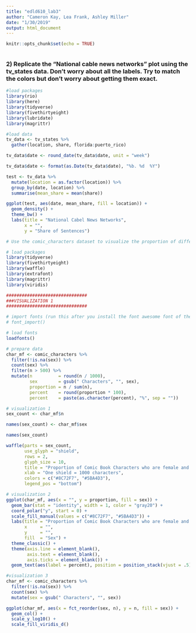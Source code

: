 ```yaml
---
title: "edld610_lab3"
author: "Cameron Kay, Lea Frank, Ashley Miller"
date: "1/30/2019"
output: html_document
---
```


```r
knitr::opts_chunk$set(echo = TRUE)
```

```r

```

### 2) Replicate the “National cable news networks” plot using the tv_states data. Don’t worry about all the labels. Try to match the colors but don’t worry about getting them exact.

```r

#load packages
library(rio)
library(here)
library(tidyverse)
library(fivethirtyeight)
library(lubridate)
library(magrittr)

#load data
tv_data <- tv_states %>%
  gather(location, share, florida:puerto_rico) 

tv_data$date <- round_date(tv_data$date, unit = "week")

tv_data$date <- format(as.Date(tv_data$date), "%b. %d  %Y")

test <- tv_data %>% 
  mutate(location = as.factor(location)) %>%
  group_by(date, location) %>%
  summarise(mean_share = mean(share))

ggplot(test, aes(date, mean_share, fill = location)) +
  geom_density() +
  theme_bw() +
  labs(title = "National Cabel News Networks",
       x = "", 
       y = "Share of Sentences")

```

```r
# Use the comic_characters dataset to visualize the proportion of different genders using at least three different methods. With your final visualization, make any additional modifications you think would help reduce the cognitive load neccessary to comprehend the figure.

# load packages
library(tidyverse)
library(fivethirtyeight)
library(waffle)
library(extrafont)
library(magrittr)
library(viridis)

###############################
###VISUALIZATION 1
###############################

# import fonts (run this after you install the font awesome font of the first time)
# font_import()

# load fonts 
loadfonts()

# prepare data
char_mf <- comic_characters %>%
  filter(!is.na(sex)) %>%
  count(sex) %>%
  filter(n > 500) %>%
  mutate(n          = round(n / 1000),
         sex        = gsub(" Characters", "", sex),
         proportion = n / sum(n),
         percent    = round(proportion * 100),
         percent    = paste(as.character(percent), "%", sep = ""))

# visualization 1
sex_count <- char_mf$n

names(sex_count) <- char_mf$sex

names(sex_count)

waffle(parts = sex_count, 
       use_glyph = "shield", 
       rows = 2, 
       glyph_size = 10, 
       title = "Proportion of Comic Book Characters who are female and male",
       xlab = "One shield = 1000 characters",
       colors = c("#8C72F7", "#5BA4D3"),
       legend_pos = "bottom")

# visualization 2
ggplot(char_mf, aes(x = "", y = proportion, fill = sex)) + 
  geom_bar(stat = "identity", width = 1, color = "gray20") + 
  coord_polar("y", start = 0) +
  scale_fill_manual(values = c("#8C72F7", "#5BA4D3")) +
  labs(title = "Proportion of Comic Book Characters who are female and male",
       x     = "",
       y     = "",
       fill  = "Sex") +
  theme_classic() +
  theme(axis.line = element_blank(),
        axis.text = element_blank(),
        axis.ticks = element_blank()) +
  geom_text(aes(label = percent), position = position_stack(vjust = .5))

#visualization 3
char_mf <- comic_characters %>%
  filter(!is.na(sex)) %>%
  count(sex) %>%
  mutate(sex = gsub(" Characters", "", sex))

ggplot(char_mf, aes(x = fct_reorder(sex, n), y = n, fill = sex)) +
  geom_col() +
  scale_y_log10() +
  scale_fill_viridis_d()
  


```
